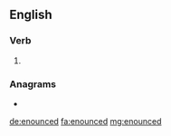 ==English==

===Verb===
{{head|en|verb form}}

# {{en-past of|enounce}}

===Anagrams===
* {{l|en|denounce}}

[[de:enounced]]
[[fa:enounced]]
[[mg:enounced]]